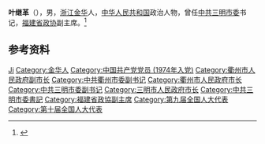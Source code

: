 '''叶继革'''（{{bd|1950年|3月|}}），男，[[浙江|浙江]][[金华|金华]]人，[[中华人民共和国|中华人民共和国]]政治人物，曾任[[中共三明市委|中共三明市委]]书记，[[福建省政协|福建省政协]]副主席。<ref>{{Cite web|title=纪念改革开放40周年特别节目（九）叶继革：继往开来续写时代新篇章|url=http://www.qz123.com/html/271/20181225/news_show_202420.html|accessdate=2020-09-25|work=衢州传媒网}}</ref>

== 参考资料 ==
{{reflist}}

{{中国人物小作品}}

{{Authority control}}
{{DEFAULTSORT:Ye叶}}
[[Category:葉姓|Ji]]
[[Category:金华人|Category:金华人]]
[[Category:中国共产党党员_(1974年入党)|Category:中国共产党党员 (1974年入党)]]
[[Category:衢州市人民政府副市长|Category:衢州市人民政府副市长]]
[[Category:中共衢州市委副书记|Category:中共衢州市委副书记]]
[[Category:衢州市人民政府市长|Category:衢州市人民政府市长]]
[[Category:中共三明市委副书记|Category:中共三明市委副书记]]
[[Category:三明市人民政府市长|Category:三明市人民政府市长]]
[[Category:中共三明市委書記|Category:中共三明市委書記]]
[[Category:福建省政協副主席|Category:福建省政協副主席]]
[[Category:第九届全国人大代表|Category:第九届全国人大代表]]
[[Category:第十届全国人大代表|Category:第十届全国人大代表]]